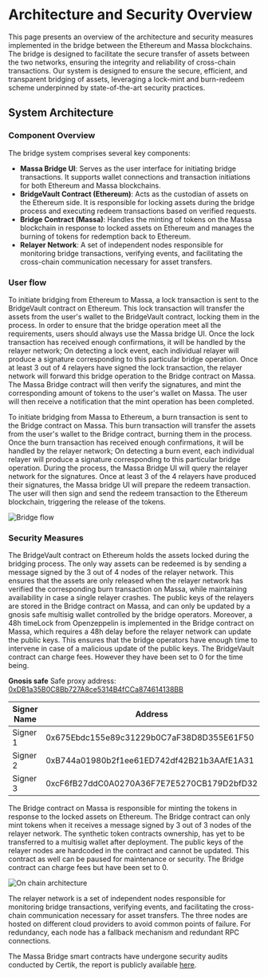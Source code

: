 # Architecture and Security Overview

This page presents an overview of the architecture and security measures implemented in the bridge between the Ethereum and Massa blockchains. The bridge is designed to facilitate the secure transfer of assets between the two networks, ensuring the integrity and reliability of cross-chain transactions.
Our system is designed to ensure the secure, efficient, and transparent bridging of assets, leveraging a lock-mint and burn-redeem scheme underpinned by state-of-the-art security practices.

## System Architecture

### Component Overview

The bridge system comprises several key components:

- **Massa Bridge UI**: Serves as the user interface for initiating bridge transactions. It supports wallet connections and transaction initiations for both Ethereum and Massa blockchains.
- **BridgeVault Contract (Ethereum)**: Acts as the custodian of assets on the Ethereum side. It is responsible for locking assets during the bridge process and executing redeem transactions based on verified requests.
- **Bridge Contract (Massa)**: Handles the minting of tokens on the Massa blockchain in response to locked assets on Ethereum and manages the burning of tokens for redemption back to Ethereum.
- **Relayer Network**: A set of independent nodes responsible for monitoring bridge transactions, verifying events, and facilitating the cross-chain communication necessary for asset transfers.

### User flow

To initiate bridging from Ethereum to Massa, a lock transaction is sent to the BridgeVault contract on Ethereum. This lock transaction will transfer the assets from the user's wallet to the BridgeVault contract, locking them in the process. In order to ensure that the bridge operation meet all the requirements, users should always use the Massa bridge UI. Once the lock transaction has received enough confirmations, it will be handled by the relayer network; On detecting a lock event, each individual relayer will produce a signature corresponding to this particular bridge operation. Once at least 3 out of 4 relayers have signed the lock transaction, the relayer network will forward this bridge operation to the Bridge contract on Massa. The Massa Bridge contract will then verify the signatures, and mint the corresponding amount of tokens to the user's wallet on Massa. The user will then receive a notification that the mint operation has been completed.

To initiate bridging from Massa to Ethereum, a burn transaction is sent to the Bridge contract on Massa. This burn transaction will transfer the assets from the user's wallet to the Bridge contract, burning them in the process. Once the burn transaction has received enough confirmations, it will be handled by the relayer network; On detecting a burn event, each individual relayer will produce a signature corresponding to this particular bridge operation. During the process, the Massa Bridge UI will query the relayer network for the signatures. Once at least 3 of the 4 relayers have produced their signatures, the Massa bridge UI will prepare the redeem transaction. The user will then sign and send the redeem transaction to the Ethereum blockchain, triggering the release of the tokens. 

![Bridge flow](bridge-flow.png)

### Security Measures

The BridgeVault contract on Ethereum holds the assets locked during the bridging process. The only way assets can be redeemed is by sending a message signed by the 3 out of 4 nodes of the relayer network. This ensures that the assets are only released when the relayer network has verified the corresponding burn transaction on Massa, while maintaining availability in case a single relayer crashes. The public keys of the relayers are stored in the Bridge contract on Massa, and can only be updated by a gnosis safe multisig wallet controlled by the bridge operators. Moreover, a 48h timeLock from Openzeppelin is implemented in the Bridge contract on Massa, which requires a 48h delay before the relayer network can update the public keys. This ensures that the bridge operators have enough time to intervene in case of a malicious update of the public keys. 
The BridgeVault contract can charge fees. However they have been set to 0 for the time being.

**Gnosis safe**
Safe proxy address: [0xDB1a35B0C8Bb727A8ce5314B4fCCa874614138BB](https://etherscan.io/address/0xDB1a35B0C8Bb727A8ce5314B4fCCa874614138BB)

| Signer Name | Address                                   | Status   |
|-------------|-------------------------------------------|----------|
| Signer 1    | 0x675Ebdc155e89c31229b0C7aF38D8D355E61F50 | Active   |
| Signer 2    | 0xB744a01980b2f1ee61ED742df42B21b3AAfE1A31| Active   |
| Signer 3    | 0xcF6fB27ddC0A0270A36F7E7E5270CB179D2bfD32| Active   |


The Bridge contract on Massa is responsible for minting the tokens in response to the locked assets on Ethereum. The Bridge contract can only mint tokens when it receives a message signed by 3 out of 3 nodes of the relayer network. The synthetic token contracts ownership, has yet to be transferred to a multisig wallet after deployment. The public keys of the relayer nodes are hardcoded in the contract and cannot be updated. This contract as well can be paused for maintenance or security.
The Bridge contract can charge fees but have been set to 0.

![On chain architecture](on-chain-architecture.png)

The relayer network is a set of independent nodes responsible for monitoring bridge transactions, verifying events, and facilitating the cross-chain communication necessary for asset transfers. The three nodes are hosted on different cloud providers to avoid common points of failure. For redundancy, each node has a fallback mechanism and redundant RPC connections.

The Massa Bridge smart contracts have undergone security audits conducted by Certik, the report is publicly available [here](https://skynet.certik.com/projects/massa-labs?auditId=Massa%20Labs%20-%20EVM%20Bridge).


